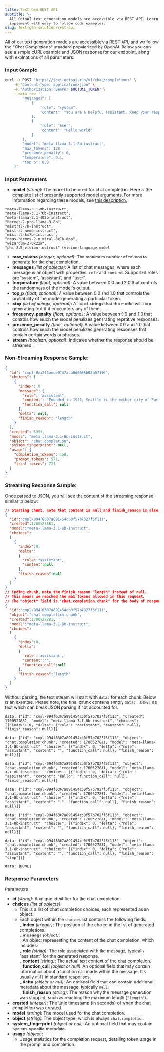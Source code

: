 ```yaml
---
title: Text Gen REST API
subtitle: >-
  All OctoAI text generation models are accessible via REST API. Learn how to
  implement with easy to follow code examples.
slug: text-gen-solution/rest-api
---
```


All of our text generation models are accessible via REST API, and we follow the "Chat Completions" standard popularized by OpenAI. Below you can see a simple cURL example and JSON response for our endpoint, along with explnations of all parameters.

### Input Sample

```bash cURL
curl -X POST "https://text.octoai.run/v1/chat/completions" \
    -H "Content-Type: application/json" \
    -H "Authorization: Bearer $OCTOAI_TOKEN" \
    --data-raw '{
        "messages": [
            {
                "role": "system",
                "content": "You are a helpful assistant. Keep your responses limited to one short paragraph if possible."
            },
            {
                "role": "user",
                "content": "Hello world"
            }
        ],
        "model": "meta-llama-3.1-8b-instruct",
        "max_tokens": 128,
        "presence_penalty": 0,
        "temperature": 0.1,
        "top_p": 0.9
    }'
```

### Input Parameters

- **model** _(string)_: The model to be used for chat completion. Here is the complete list of presently supported model arguments. For more information regarding these models, see [this description.](/docs/text-gen-solution/getting-started#self-service-models)

```
"meta-llama-3.1-8b-instruct",
"meta-llama-3.1-70b-instruct",
"meta-llama-3.1-405b-instruct",
"hermes-2-pro-llama-3-8b",
"mistral-7b-instruct",
"mistral-nemo-instruct",
"mixtral-8x7b-instruct",
"nous-hermes-2-mixtral-8x7b-dpo",
"wizardlm-2-8x22b",
"phi-3.5-vision-instruct" (vision-language model
```

- **max_tokens** _(integer, optional)_: The maximum number of tokens to generate for the chat completion.
- **messages** _(list of objects)_: A list of chat messages, where each message is an object with properties: `role` and `content`. Supported roles are “system”, “assistant”, and “user”.
- **temperature** _(float, optional)_: A value between 0.0 and 2.0 that controls the randomness of the model's output.
- **top_p** _(float, optional)_: A value between 0.0 and 1.0 that controls the probability of the model generating a particular token.
- **stop** _(list of strings, optional)_: A list of strings that the model will stop generating text if it encounters any of them.
- **frequency_penalty** _(float, optional)_: A value between 0.0 and 1.0 that controls how much the model penalizes generating repetitive responses.
- **presence_penalty** _(float, optional)_: A value between 0.0 and 1.0 that controls how much the model penalizes generating responses that contain certain words or phrases.
- **stream** _(boolean, optional)_: Indicates whether the response should be streamed.

### Non-Streaming Response Sample:

```JSON JSON
{
  "id": "cmpl-8ea213aece0747aca6d0608b02b57196",
  "choices": [
    {
      "index": 0,
      "message": {
        "role": "assistant",
        "content": "Founded in 1921, Seattle is the mother city of Pacific Northwest. Seattle is the densely populated second-largest city in the state of Washington along with Portland. A small city at heart, Seattle has transformed itself from a small manufacturing town to the contemporary Pacific Northwest hub to its east. The city's charm and frequent unpredictability draw tourists and residents alike. Here are my favorite things about Seattle.\n* Seattle has a low crime rate and high quality of life.\n* Seattle has rich history which included the building of the first Pacific Northwest harbor and the development of the Puget Sound irrigation system. Seattle is also home to legendary firm Boeing.\n",
        "function_call": null
      },
      "delta": null,
      "finish_reason": "length"
    }
  ],
  "created": 5399,
  "model": "meta-llama-3.1-8b-instruct",
  "object": "chat.completion",
  "system_fingerprint": null,
  "usage": {
    "completion_tokens": 150,
    "prompt_tokens": 571,
    "total_tokens": 721
  }
}
```

### Streaming Response Sample:

Once parsed to JSON, you will see the content of the streaming response similar to below:

```JSON JSON
// Starting chunk, note that content is null and finish_reason is also null.
{
  "id":"cmpl-994f6307a891454cb0f57b7027f5f113",
  "created":1700527881,
  "model":"meta-llama-3.1-8b-instruct",
  "choices":
  [
    {
      "index":0,
      "delta":
      {
        "role":"assistant",
        "content":null
      },
      "finish_reason":null
    }
  ]
}
// Ending chunk, note the finish_reason "length" instead of null.
// This means we reached the max tokens allowed in this request.
// The "object" field is "chat.completion.chunk" for the body of responses.
{
  "id":"cmpl-994f6307a891454cb0f57b7027f5f113",
  "object":"chat.completion.chunk",
  "created":1700527881,
  "model":"meta-llama-3.1-8b-instruct",
  "choices":
  [
    {
      "index":0,
      "delta":
      {
        "role":"assistant",
        "content":"",
        "function_call":null
      },
      "finish_reason":"length"
    }
  ]
}
```

Without parsing, the text stream will start with `data:` for each chunk. Below is an example. Please note, the final chunk contains simply `data: [DONE]` as text which can break JSON parsing if not accounted for.

```
data: {"id": "cmpl-994f6307a891454cb0f57b7027f5f113", "created": 1700527881, "model": "meta-llama-3.1-8b-instruct", "choices": [{"index": 0, "delta": {"role": "assistant", "content": null}, "finish_reason": null}]}

data: {"id": "cmpl-994f6307a891454cb0f57b7027f5f113", "object": "chat.completion.chunk", "created": 1700527881, "model": "meta-llama-3.1-8b-instruct", "choices": [{"index": 0, "delta": {"role": "assistant", "content": "", "function_call": null}, "finish_reason": null}]}

data: {"id": "cmpl-994f6307a891454cb0f57b7027f5f113", "object": "chat.completion.chunk", "created": 1700527881, "model": "meta-llama-3.1-8b-instruct", "choices": [{"index": 0, "delta": {"role": "assistant", "content": "Hello", "function_call": null}, "finish_reason": null}]}

data: {"id": "cmpl-994f6307a891454cb0f57b7027f5f113", "object": "chat.completion.chunk", "created": 1700527881, "model": "meta-llama-3.1-8b-instruct", "choices": [{"index": 0, "delta": {"role": "assistant", "content": "!", "function_call": null}, "finish_reason": null}]}

data: {"id": "cmpl-994f6307a891454cb0f57b7027f5f113", "object": "chat.completion.chunk", "created": 1700527881, "model": "meta-llama-3.1-8b-instruct", "choices": [{"index": 0, "delta": {"role": "assistant", "content": "", "function_call": null}, "finish_reason": null}]}

data: {"id": "cmpl-994f6307a891454cb0f57b7027f5f113", "object": "chat.completion.chunk", "created": 1700527881, "model": "meta-llama-3.1-8b-instruct", "choices": [{"index": 0, "delta": {"role": "assistant", "content": "", "function_call": null}, "finish_reason": "stop"}]}

data: [DONE]

```

### Response Parameters

Parameters

- **id** _(string)_: A unique identifier for the chat completion.
- **choices** _(list of objects)_:
  - This is a list of chat completion choices, each represented as an object.
  - Each object within the `choices` list contains the following fields:  
     _ **index** *(integer)*: The position of the choice in the list of generated completions.  
     _ **message** _(object)_:  
     _ An object representing the content of the chat completion, which includes:  
     _ **role** _(string)_: The role associated with the message, typically "assistant" for the generated response.  
     _ **content** *(string)*: The actual text content of the chat completion.  
     _ **function_call** _(object or null)_: An optional field that may contain information about a function call made within the message. It's usually `null` in standard responses.  
     _ **delta** *(object or null)*: An optional field that can contain additional metadata about the message, typically `null`.  
     _ **finish_reason** _(string)_: The reason why the message generation was stopped, such as reaching the maximum length (`"length"`).
- **created** _(integer)_: The Unix timestamp (in seconds) of when the chat completion was created.
- **model** _(string)_: The model used for the chat completion.
- **object** _(string)_: The object type, which is always `chat.completion`.
- **system_fingerprint** _(object or null)_: An optional field that may contain system-specific metadata.
- **usage** _(object)_:
  - Usage statistics for the completion request, detailing token usage in the prompt and completion.
